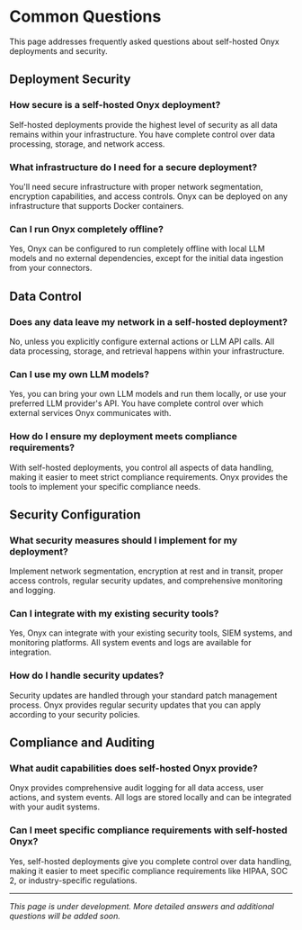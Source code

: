 # Common Questions

This page addresses frequently asked questions about self-hosted Onyx deployments and security.

## Deployment Security

### How secure is a self-hosted Onyx deployment?
Self-hosted deployments provide the highest level of security as all data remains within your infrastructure. You have complete control over data processing, storage, and network access.

### What infrastructure do I need for a secure deployment?
You'll need secure infrastructure with proper network segmentation, encryption capabilities, and access controls. Onyx can be deployed on any infrastructure that supports Docker containers.

### Can I run Onyx completely offline?
Yes, Onyx can be configured to run completely offline with local LLM models and no external dependencies, except for the initial data ingestion from your connectors.

## Data Control

### Does any data leave my network in a self-hosted deployment?
No, unless you explicitly configure external actions or LLM API calls. All data processing, storage, and retrieval happens within your infrastructure.

### Can I use my own LLM models?
Yes, you can bring your own LLM models and run them locally, or use your preferred LLM provider's API. You have complete control over which external services Onyx communicates with.

### How do I ensure my deployment meets compliance requirements?
With self-hosted deployments, you control all aspects of data handling, making it easier to meet strict compliance requirements. Onyx provides the tools to implement your specific compliance needs.

## Security Configuration

### What security measures should I implement for my deployment?
Implement network segmentation, encryption at rest and in transit, proper access controls, regular security updates, and comprehensive monitoring and logging.

### Can I integrate with my existing security tools?
Yes, Onyx can integrate with your existing security tools, SIEM systems, and monitoring platforms. All system events and logs are available for integration.

### How do I handle security updates?
Security updates are handled through your standard patch management process. Onyx provides regular security updates that you can apply according to your security policies.

## Compliance and Auditing

### What audit capabilities does self-hosted Onyx provide?
Onyx provides comprehensive audit logging for all data access, user actions, and system events. All logs are stored locally and can be integrated with your audit systems.

### Can I meet specific compliance requirements with self-hosted Onyx?
Yes, self-hosted deployments give you complete control over data handling, making it easier to meet specific compliance requirements like HIPAA, SOC 2, or industry-specific regulations.

---

*This page is under development. More detailed answers and additional questions will be added soon.* 